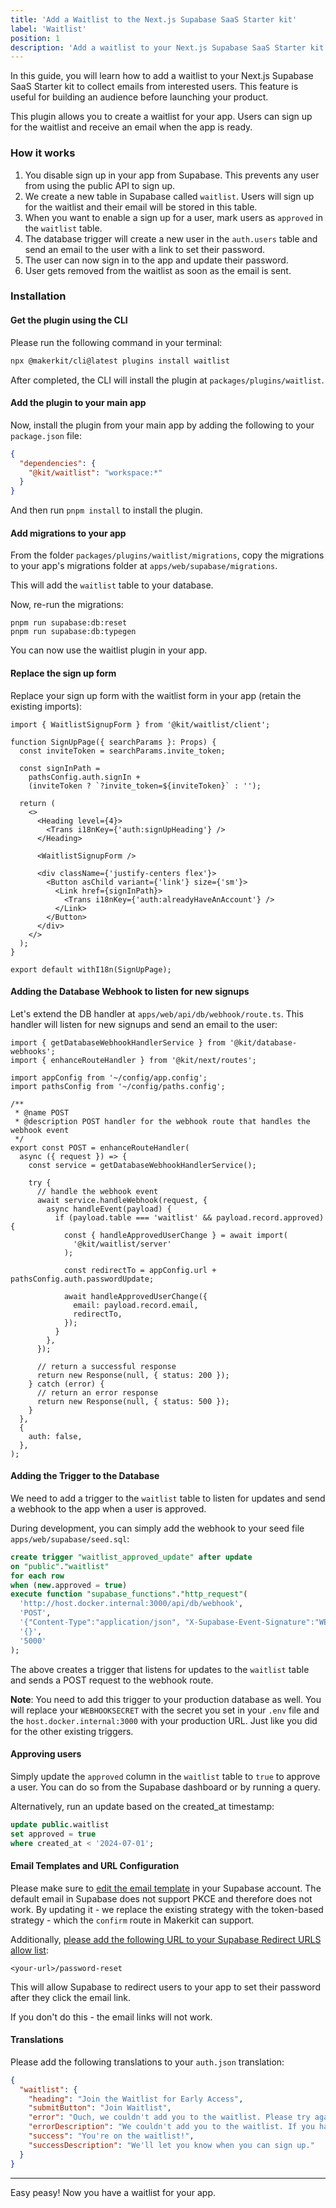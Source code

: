 ```yaml
---
title: 'Add a Waitlist to the Next.js Supabase SaaS Starter kit'
label: 'Waitlist'
position: 1
description: 'Add a waitlist to your Next.js Supabase SaaS Starter kit to collect emails from interested users.'
---
```


In this guide, you will learn how to add a waitlist to your Next.js Supabase SaaS Starter kit to collect emails from interested users. This feature is useful for building an audience before launching your product.

This plugin allows you to create a waitlist for your app. Users can sign up for the waitlist and receive an email when the app is ready.

### How it works

1. You disable sign up in your app from Supabase. This prevents any user from using the public API to sign up.
2. We create a new table in Supabase called `waitlist`. Users will sign up for the waitlist and their email will be stored in this table.
3. When you want to enable a sign up for a user, mark users as `approved` in the `waitlist` table.
4. The database trigger will create a new user in the `auth.users` table and send an email to the user with a link to set their password.
5. The user can now sign in to the app and update their password.
6. User gets removed from the waitlist as soon as the email is sent.

### Installation

#### Get the plugin using the CLI

Please run the following command in your terminal:

```bash
npx @makerkit/cli@latest plugins install waitlist
```

After completed, the CLI will install the plugin at `packages/plugins/waitlist`.

#### Add the plugin to your main app

Now, install the plugin from your main app by adding the following to your `package.json` file:

```json title="apps/web/package.json"
{
  "dependencies": {
    "@kit/waitlist": "workspace:*"
  }
}
```

And then run `pnpm install` to install the plugin.

#### Add migrations to your app

From the folder `packages/plugins/waitlist/migrations`, copy the migrations to your app's migrations folder at `apps/web/supabase/migrations`.

This will add the `waitlist` table to your database.

Now, re-run the migrations:

```
pnpm run supabase:db:reset
pnpm run supabase:db:typegen
```

You can now use the waitlist plugin in your app.

#### Replace the sign up form

Replace your sign up form with the waitlist form in your app (retain the existing imports):

```tsx
import { WaitlistSignupForm } from '@kit/waitlist/client';

function SignUpPage({ searchParams }: Props) {
  const inviteToken = searchParams.invite_token;

  const signInPath =
    pathsConfig.auth.signIn +
    (inviteToken ? `?invite_token=${inviteToken}` : '');

  return (
    <>
      <Heading level={4}>
        <Trans i18nKey={'auth:signUpHeading'} />
      </Heading>

      <WaitlistSignupForm />

      <div className={'justify-centers flex'}>
        <Button asChild variant={'link'} size={'sm'}>
          <Link href={signInPath}>
            <Trans i18nKey={'auth:alreadyHaveAnAccount'} />
          </Link>
        </Button>
      </div>
    </>
  );
}

export default withI18n(SignUpPage);
```

#### Adding the Database Webhook to listen for new signups

Let's extend the DB handler at `apps/web/api/db/webhook/route.ts`. This handler will listen for new signups and send an email to the user:

```tsx
import { getDatabaseWebhookHandlerService } from '@kit/database-webhooks';
import { enhanceRouteHandler } from '@kit/next/routes';

import appConfig from '~/config/app.config';
import pathsConfig from '~/config/paths.config';

/**
 * @name POST
 * @description POST handler for the webhook route that handles the webhook event
 */
export const POST = enhanceRouteHandler(
  async ({ request }) => {
    const service = getDatabaseWebhookHandlerService();

    try {
      // handle the webhook event
      await service.handleWebhook(request, {
        async handleEvent(payload) {
          if (payload.table === 'waitlist' && payload.record.approved) {
            const { handleApprovedUserChange } = await import(
              '@kit/waitlist/server'
            );

            const redirectTo = appConfig.url + pathsConfig.auth.passwordUpdate;

            await handleApprovedUserChange({
              email: payload.record.email,
              redirectTo,
            });
          }
        },
      });

      // return a successful response
      return new Response(null, { status: 200 });
    } catch (error) {
      // return an error response
      return new Response(null, { status: 500 });
    }
  },
  {
    auth: false,
  },
);
```

#### Adding the Trigger to the Database

We need to add a trigger to the `waitlist` table to listen for updates and send a webhook to the app when a user is approved.

During development, you can simply add the webhook to your seed file `apps/web/supabase/seed.sql`:

```sql
create trigger "waitlist_approved_update" after update
on "public"."waitlist"
for each row
when (new.approved = true)
execute function "supabase_functions"."http_request"(
  'http://host.docker.internal:3000/api/db/webhook',
  'POST',
  '{"Content-Type":"application/json", "X-Supabase-Event-Signature":"WEBHOOKSECRET"}',
  '{}',
  '5000'
);
```

The above creates a trigger that listens for updates to the `waitlist` table and sends a POST request to the webhook route.

**Note**: You need to add this trigger to your production database as well. You will replace your `WEBHOOKSECRET` with the secret you set in your `.env` file and the `host.docker.internal:3000` with your production URL.
Just like you did for the other existing triggers.

#### Approving users

Simply update the `approved` column in the `waitlist` table to `true` to approve a user. You can do so from the Supabase dashboard or by running a query.

Alternatively, run an update based on the created_at timestamp:

```sql
update public.waitlist
set approved = true
where created_at < '2024-07-01';
```

#### Email Templates and URL Configuration

Please make sure to [edit the email template](https://makerkit.dev/docs/next-supabase-turbo/authentication-emails) in your Supabase account.
The default email in Supabase does not support PKCE and therefore does not work. By updating it - we replace the existing strategy with the token-based strategy - which the `confirm` route in Makerkit can support.

Additionally, [please add the following URL to your Supabase Redirect URLS allow list](https://supabase.com/docs/guides/auth/redirect-urls):

```
<your-url>/password-reset
```

This will allow Supabase to redirect users to your app to set their password after they click the email link.

If you don't do this - the email links will not work.

#### Translations

Please add the following translations to your `auth.json` translation:

```json
{
  "waitlist": {
    "heading": "Join the Waitlist for Early Access",
    "submitButton": "Join Waitlist",
    "error": "Ouch, we couldn't add you to the waitlist. Please try again.",
    "errorDescription": "We couldn't add you to the waitlist. If you have already signed up, you are already on the waitlist.",
    "success": "You're on the waitlist!",
    "successDescription": "We'll let you know when you can sign up."
  }
}
```

---

Easy peasy! Now you have a waitlist for your app.